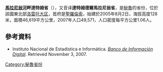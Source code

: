'''[[馬拉尼翁河|馬拉尼翁河]]畔達特姆省'''（{{lang-es|Provincia del Datem del Marañón}}），又音译'''達特姆德爾馬拉尼翁省'''，是[[秘魯|秘魯]]的省份，位於該國東北部[[洛雷托大区|洛雷托大区]]，首府是[[聖羅倫索_(洛雷托大區)|聖羅倫索]]，始建於2005年8月2日，海拔高度128米，面積46,619平方公里，2007年人口49,571，人口密度每平方公里1.06人。

==參考資料==
* {{es icon}} Instituto Nacional de Estadística e Informática. ''[https://web.archive.org/web/20080423164200/http://desa.inei.gob.pe/mapas/bid/ Banco de Información Digital]''. Retrieved November 3, 2007.

{{coord|4|49|48|S|76|42|00|W|type:adm2nd_source:itwiki|display=title}}

{{Peru-geo-stub}}
{{秘魯省份|state=collapsed}}
[[Category:秘魯省份|Category:秘魯省份]]
